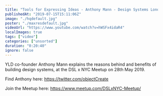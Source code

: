 ```yaml
---
title: "Tools for Expressing Ideas - Anthony Mann - Design Systems London x NYC"
publishedAt: "2019-07-15T15:11:06Z"
image: "./hqdefault.jpg"
poster: "./maxresdefault.jpg"
videoUrl: "https://www.youtube.com/watch?v=hWSFx4idaR4"
localImages: true
tags: ["video"]
categories: ["unsorted"]
duration: "0:20:40"
ignore: false
---
```

YLD co-founder Anthony Mann explains the reasons behind and benefits of building design systems, at the DSL x NYC Meetup on 28th May 2019.

Find Anthony here:
https://twitter.com/objectCreate

Join the Meetup here:
https://www.meetup.com/DSLxNYC-Meetup/
